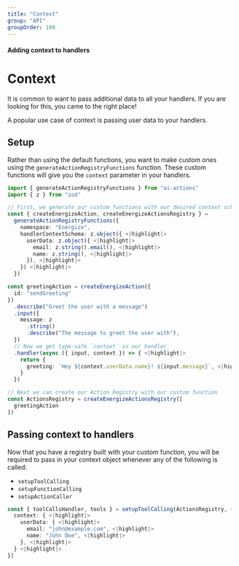 ```yaml
---
title: "Context"
group: "API"
groupOrder: 100
---
```


#### Adding context to handlers

# Context

It is common to want to pass additional data to all your handlers. If you are looking for this, you came to the right place!

<Tip>
A popular use case of context is passing user data to your handlers.
</Tip>

## Setup

Rather than using the default functions, you want to make custom ones using the `generateActionRegistryFunctions` function. 
These custom functions will give you the `context` parameter in your handlers.

```typescript:index.ts
import { generateActionRegistryFunctions } from "ai-actions"
import { z } from "zod"

// First, we generate our custom functions with our desired context schema
const { createEnergizeAction, createEnergizeActionsRegistry } =
  generateActionRegistryFunctions({
    namespace: "Energize",
    handlerContextSchema: z.object({ <|highlight|>
      userData: z.object({ <|highlight|>
        email: z.string().email(), <|highlight|>
        name: z.string(), <|highlight|>
      }), <|highlight|>
    }) <|highlight|>
  })

const greetingAction = createEnergizeAction({
  id: "sendGreeting"
})
  .describe("Greet the user with a message")
  .input({
    message: z
      .string()
      .describe("The message to greet the user with"),
  })
  // Now we get type-safe `context` in our handler
  .handler(async ({ input, context }) => { <|highlight|>
    return {
      greeting: `Hey ${context.userData.name}! ${input.message}`, <|highlight|>
    }
  })

// Next we can create our Action Registry with our custom function
const ActionsRegistry = createEnergizeActionsRegistry([
  greetingAction
])
```

## Passing context to handlers

Now that you have a registry built with your custom function, you will be required to pass in your context object whenever any of the following is called:
- `setupToolCalling`
- `setupFunctionCalling`
- `setupActionCaller`

```typescript:index.ts
const { toolCallsHandler, tools } = setupToolCalling(ActionsRegistry, {
  context: { <|highlight|>
    userData: { <|highlight|>
      email: "john@example.com", <|highlight|>
      name: "John Doe", <|highlight|>
    }, <|highlight|>
  } <|highlight|>
})
```
